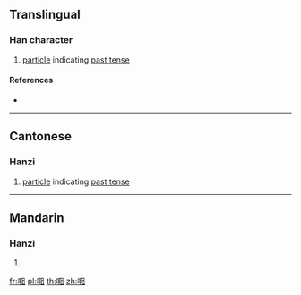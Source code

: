 ==Translingual==

===Han character===
{{Han char|rn=30|rad=口|as=08|sn=11|four=|canj=RNLM|ids=⿰口阻}}

# {{lb|mul|Cantonese}} [[particle]] indicating [[past tense]]

====References====
* {{Han ref|kx=0196.261|hdz=10634.181|uh=5528|ud=21800}}

----

==Cantonese==

===Hanzi===
{{yue-hanzi|jyut=[[zo2]]|y=jo2}}

# [[particle]] indicating [[past tense]]

----

==Mandarin==

===Hanzi===
{{cmn-hanzi|pin=[[zuǒ]] ([[zuo3]])|wg=tso<sup>3</sup>}}

# {{defn|lang=cmn|sort=口08}}

[[fr:唨]]
[[pl:唨]]
[[th:唨]]
[[zh:唨]]